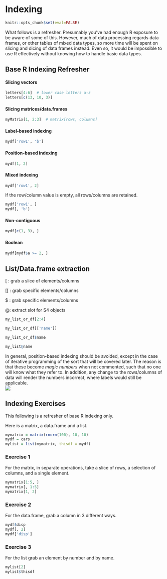 # Indexing

```r
knitr::opts_chunk$set(eval=FALSE)
```

What follows is a refresher.  Presumably you've had enough R exposure to be aware of some of this. However, much of data processing regards data frames, or other tables of mixed data types, so more time will be spent on slicing and dicing of data frames instead.  Even so, it would be impossible to use R effectively without knowing how to handle basic data types.

## Base R Indexing Refresher

#### Slicing vectors

```r
letters[4:6]  # lower case letters a-z
letters[c(13, 10, 3)]
```

#### Slicing matrices/data.frames

```r
myMatrix[1, 2:3]  # matrix[rows, columns]
```


#### Label-based indexing

```r
mydf['row1', 'b']
```

#### Position-based indexing

```r
mydf[1, 2]
```


#### Mixed indexing

```r
mydf['row1', 2]
```

If the row/column value is empty, all rows/columns are retained.

```r
mydf['row1', ]
mydf[, 'b']
```


#### Non-contiguous

```r
mydf[c(1, 3), ]
```

#### Boolean

```r
mydf[mydf$a >= 2, ]
```


## List/Data.frame extraction

<span class="func">[</span> : grab a slice of elements/columns

<span class="func">[[</span> : grab specific elements/columns

<span class="func">$</span> : grab specific elements/columns

<span class="func">@</span>: extract slot for S4 objects

```r
my_list_or_df[2:4]
```


```r
my_list_or_df[['name']]
```

```r
my_list_or_df$name
```

```r
my_list@name
```


<div class='note'>
In general, position-based indexing should be avoided, except in the case of iterative programming of the sort that will be covered later.  The reason is that these become *magic numbers* when not commented, such that no one will know what they refer to.  In addition, any change to the rows/columns of data will render the numbers incorrect, where labels would still be applicable.
<img class='img-note' src="img/R.ico" style="display:block; margin: 0 auto;"> 
</div>

## Indexing Exercises

This following is a refresher of base R indexing only.

Here is a <span class="objclass">matrix</span>, a <span class="objclass">data.frame</span> and a <span class="objclass">list</span>.

```r
mymatrix = matrix(rnorm(100), 10, 10)
mydf = cars
mylist = list(mymatrix, thisdf = mydf)
```

### Exercise 1

For the <span class="objclass">matrix</span>, in separate operations, take a slice of rows, a selection of columns, and a single element.

```r
mymatrix[1:5, ]
mymatrix[, 1:5]
mymatrix[1, 2]
```

### Exercise 2

For the <span class="objclass">data.frame</span>, grab a column in 3 different ways.

```r
mydf$disp
mydf[, 2]
mydf['disp']
```

### Exercise 3

For the <span class="objclass">list</span> grab an element by number and by name.

```r
mylist[2]
mylist$thisdf
```
